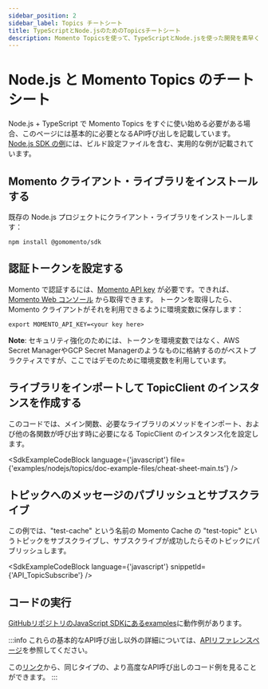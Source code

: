 ```yaml
---
sidebar_position: 2
sidebar_label: Topics チートシート
title: TypeScriptとNode.jsのためのTopicsチートシート
description: Momento Topicsを使って、TypeScriptとNode.jsを使った開発を素早く始める
---
```



# Node.js と Momento Topics のチートシート

Node.js + TypeScript で Momento Topics をすぐに使い始める必要がある場合、このページには基本的に必要となるAPI呼び出しを記載しています。[Node.js SDK の例](https://github.com/momentohq/client-sdk-javascript/tree/main/examples/nodejs/topics)には、ビルド設定ファイルを含む、実用的な例が記載されています。

## Momento クライアント・ライブラリをインストールする

既存の Node.js プロジェクトにクライアント・ライブラリをインストールします：

```cli
npm install @gomomento/sdk
```

## 認証トークンを設定する

Momento で認証するには、[Momento API key](../../authentication) が必要です。できれば、[Momento Web コンソール](https://console.gomomento.com/caches) から取得できます。
トークンを取得したら、Momento クライアントがそれを利用できるように環境変数に保存します：

```
export MOMENTO_API_KEY=<your key here>
```

**Note**: セキュリティ強化のためには、トークンを環境変数ではなく、AWS Secret ManagerやGCP Secret Managerのようなものに格納するのがベストプラクティスですが、ここではデモのために環境変数を利用しています。

## ライブラリをインポートして TopicClient のインスタンスを作成する
このコードでは、メイン関数、必要なライブラリのメソッドをインポート、および他の各関数が呼び出す時に必要になる TopicClient のインスタンス化を設定します。

<SdkExampleCodeBlock language={'javascript'} file={'examples/nodejs/topics/doc-example-files/cheat-sheet-main.ts'} />

## トピックへのメッセージのパブリッシュとサブスクライブ
この例では、"test-cache" という名前の Momento Cache の "test-topic" というトピックをサブスクライブし、サブスクライブが成功したらそのトピックにパブリッシュします。

<SdkExampleCodeBlock language={'javascript'} snippetId={'API_TopicSubscribe'} />

## コードの実行

[GitHubリポジトリのJavaScript SDKにあるexamples](https://github.com/momentohq/client-sdk-javascript/blob/main/examples)に動作例があります。

:::info
これらの基本的なAPI呼び出し以外の詳細については、[APIリファレンスページ](../../api-reference/index.md)を参照してください。

この[リンク](https://github.com/momentohq/client-sdk-javascript/blob/main/examples/nodejs/cache/advanced.ts)から、同じタイプの、より高度なAPI呼び出しのコード例を見ることができます。
:::
